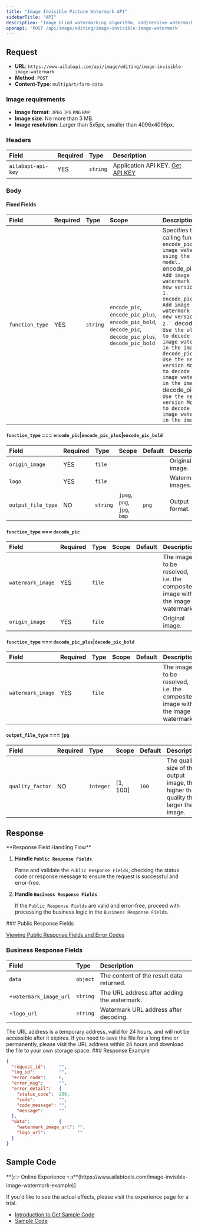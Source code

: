 ```yaml
---
title: "Image Invisible Picture Watermark API"
sidebarTitle: "API"
description: "Image blind watermarking algorithm, add/resolve watermark, add content including image or logo. algorithm service body is divided into two：`encode_pic`, `decode_pic`."
openapi: 'POST /api/image/editing/image-invisible-image-watermark'
---
```


## Request

- **URL**: `https://www.ailabapi.com/api/image/editing/image-invisible-image-watermark`
- **Method**: `POST`
- **Content-Type**: `multipart/form-data`

### Image requirements

- **Image format**: `JPEG` `JPG` `PNG` `BMP`
- **Image size**: No more than 3 MB.
- **Image resolution**: Larger than 5x5px, smaller than 4096x4096px.

### Headers

| Field              | Required | Type     | Description                                        |
|:-------------------|:---------|:---------|:---------------------------------------------------|
| `ailabapi-api-key` | YES      | `string` | Application API KEY. [Get API KEY](/docs/get-api-key) |

### Body

#### Fixed Fields

| Field           | Required | Type     | Scope                                                                                                                                                   | Description                                                                                                                                                                                                                                                                                                                                                                                                                                                                                                                                      |
|:----------------|:---------|:---------|:--------------------------------------------------------------------------------------------------------------------------------------------------------|:-------------------------------------------------------------------------------------------------------------------------------------------------------------------------------------------------------------------------------------------------------------------------------------------------------------------------------------------------------------------------------------------------------------------------------------------------------------------------------------------------------------------------------------------------|
| `function_type` | YES      | `string` | ``encode_pic``, ``encode_pic_plus``, ``encode_pic_bold``, ``decode_pic``, ``decode_pic_plus``, ``decode_pic_bold`` | Specifies the calling function. ``encode_pic`: Add image watermark using the old model.` ``encode_pic_plus`: Add image watermark with new version model 1.` ``encode_pic_bold`: Add image watermark with new version model 2.` ``decode_pic`: Use the old model to decode the image watermark in the image.` ``decode_pic_plus`: Use the new version Model 1 to decode the image watermark in the image.` ``decode_pic_bold`: Use the new version Model 2 to decode the image watermark in the image.` |

#### `function_type` === `encode_pic`|`encode_pic_plus`|`encode_pic_bold`

| Field              | Required | Type     | Scope                                                        | Default | Description       |
|:-------------------|:---------|:---------|:-------------------------------------------------------------|:--------|:------------------|
| `origin_image`     | YES      | `file`   |                                                              |         | Original image.   |
| `logo`             | YES      | `file`   |                                                              |         | Watermark images. |
| `output_file_type` | NO       | `string` | ``jpeg``, ``png``, ``jpg``, ``bmp`` | `png`   | Output format.    |

#### `function_type` === `decode_pic`

| Field             | Required | Type   | Scope | Default | Description                                                                  |
|:------------------|:---------|:-------|:------|:--------|:-----------------------------------------------------------------------------|
| `watermark_image` | YES      | `file` |       |         | The image to be resolved, i.e. the composite image with the image watermark. |
| `origin_image`    | YES      | `file` |       |         | Original image.                                                              |

#### `function_type` === `decode_pic_plus`|`decode_pic_bold`

| Field             | Required | Type   | Scope | Default | Description                                                                  |
|:------------------|:---------|:-------|:------|:--------|:-----------------------------------------------------------------------------|
| `watermark_image` | YES      | `file` |       |         | The image to be resolved, i.e. the composite image with the image watermark. |

#### `output_file_type` === `jpg`

| Field            | Required | Type      | Scope    | Default | Description                                                                        |
|:-----------------|:---------|:----------|:---------|:--------|:-----------------------------------------------------------------------------------|
| `quality_factor` | NO       | `integer` | [1, 100] | `100`   | The quality size of the output image, the higher the quality the larger the image. |

## Response
<Warning>
**Response Field Handling Flow**

1. **Handle `Public Response Fields`**

   Parse and validate the `Public Response Fields`, checking the status code or response message to ensure the request is successful and error-free.

2. **Handle `Business Response Fields`**

   If the `Public Response Fields` are valid and error-free, proceed with processing the business logic in the `Business Response Fields`.
</Warning>
### Public Response Fields

<a href="/docs/response-description" target="_blank">Viewing Public Response Fields and Error Codes</a>

### Business Response Fields

| Field                  | Type     | Description                                 |
|:-----------------------|:---------|:--------------------------------------------|
| `data`                 | `object` | The content of the result data returned.    |
| +`watermark_image_url` | `string` | The URL address after adding the watermark. |
| +`logo_url`            | `string` | Watermark URL address after decoding.       |
<Tip>
The URL address is a temporary address, valid for 24 hours, and will not be accessible after it expires. If you need to save the file for a long time or permanently, please visit the URL address within 24 hours and download the file to your own storage space.
</Tip>
### Response Example

```json
{
  "request_id":     "",
  "log_id":         "",
  "error_code":     0,
  "error_msg":      "",
  "error_detail":   {
    "status_code":  200,
    "code":         "",
    "code_message": "",
    "message":      ""
  },
  "data":           {
    "watermark_image_url": "",
    "logo_url":            ""
  }
}
```

## Sample Code
<Tip>
**[👉 Online Experience 👈**(https://www.ailabtools.com/image-invisible-image-watermark-example)]

If you'd like to see the actual effects, please visit the experience page for a trial.

- [Introduction to Get Sample Code](get-sample-code)
- [Sample Code][PostmanURL]

[PostmanURL]: https://documenter.getpostman.com/view/26387069/2s93JxqgHE#7075d5af-037f-472d-ae1b-348baf0582b6
</Tip>